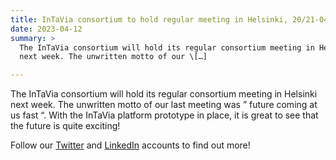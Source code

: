 ```yaml
---
title: InTaVia consortium to hold regular meeting in Helsinki, 20/21-04-2023
date: 2023-04-12
summary: >
  The InTaVia consortium will hold its regular consortium meeting in Helsinki
  next week. The unwritten motto of our \[…]

---
```

The InTaVia consortium will hold its regular consortium meeting in Helsinki next week. The unwritten motto of our last meeting was ” future coming at us fast “. With the InTaVia platform prototype in place, it is great to see that the future is quite exciting!

Follow our [Twitter](https://twitter.com/projectintavia) and [LinkedIn](https://www.linkedin.com/company/project-intavia/) accounts to find out more!

